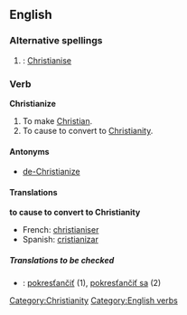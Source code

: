 ==English==

===Alternative spellings===
# {{Commonwealth}} : [[Christianise]]

===Verb===
'''Christianize'''

# To make [[Christian]].
# To cause to convert to [[Christianity]].

====Antonyms====
*[[de-Christianize]]

====Translations====
'''to cause to convert to Christianity'''
*French: [[christianiser]]
*Spanish: [[cristianizar]]

=====Translations to be checked=====
{{checktrans}}
*{{ttbc|Slovak}}: [[pokresťančiť]] (1), [[pokresťančiť sa]] (2)

[[Category:Christianity]]
[[Category:English verbs]]